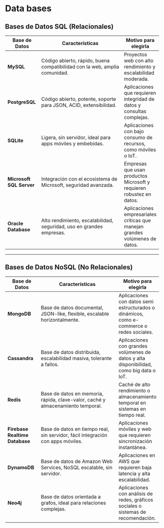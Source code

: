 # Data bases
## **Bases de Datos SQL (Relacionales)**  

| Base de Datos          | Características                                           | Motivo para elegirla |
|------------------------|-----------------------------------------------------------|----------------------|
| **MySQL**             | Código abierto, rápido, buena compatibilidad con la web, amplia comunidad. | Proyectos web con alto rendimiento y escalabilidad moderada. |
| **PostgreSQL**        | Código abierto, potente, soporte para JSON, ACID, extensibilidad. | Aplicaciones que requieren integridad de datos y consultas complejas. |
| **SQLite**           | Ligera, sin servidor, ideal para apps móviles y embebidas. | Aplicaciones con bajo consumo de recursos, como móviles o IoT. |
| **Microsoft SQL Server** | Integración con el ecosistema de Microsoft, seguridad avanzada. | Empresas que usan productos Microsoft y requieren robustez en datos. |
| **Oracle Database**   | Alto rendimiento, escalabilidad, seguridad, uso en grandes empresas. | Aplicaciones empresariales críticas que manejan grandes volúmenes de datos. |

---

## **Bases de Datos NoSQL (No Relacionales)**  

| Base de Datos          | Características                                           | Motivo para elegirla |
|------------------------|-----------------------------------------------------------|----------------------|
| **MongoDB**           | Base de datos documental, JSON-like, flexible, escalable horizontalmente. | Aplicaciones con datos semi estructurados o dinámicos, como e-commerce o redes sociales. |
| **Cassandra**         | Base de datos distribuida, escalabilidad masiva, tolerante a fallos. | Aplicaciones con grandes volúmenes de datos y alta disponibilidad, como big data o IoT. |
| **Redis**            | Base de datos en memoria, rápida, clave-valor, caché y almacenamiento temporal. | Caché de alto rendimiento o almacenamiento temporal en sistemas en tiempo real. |
| **Firebase Realtime Database** | Base de datos en tiempo real, sin servidor, fácil integración con apps móviles. | Aplicaciones móviles y web que requieren sincronización instantánea. |
| **DynamoDB**          | Base de datos de Amazon Web Services, NoSQL escalable, sin servidor. | Aplicaciones en AWS que requieren baja latencia y alta escalabilidad. |
| **Neo4j**            | Base de datos orientada a grafos, ideal para relaciones complejas. | Aplicaciones con análisis de redes, gráficos sociales o sistemas de recomendación. |
